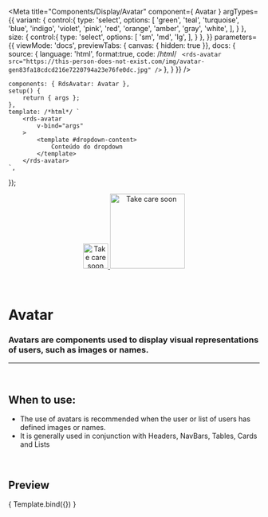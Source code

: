 
<Meta
	title="Components/Display/Avatar"
	component={ Avatar }
	argTypes={{
		variant: {
			control:{
				type: 'select',
				options: [
					'green',
					'teal',
					'turquoise',
					'blue',
					'indigo',
					'violet',
					'pink',
					'red',
					'orange',
					'amber',
					'gray',
					'white',
				],
			}
		},
		size: {
			control:{
				type: 'select',
				options: [
					'sm',
					'md',
					'lg',
				],
			}
		},
	}}
	parameters={{
		viewMode: 'docs',
		previewTabs: { canvas: { hidden: true }},
		docs: {
			source: {
				language: 'html',
				format:true,
				code: /*html*/ `
<rds-avatar
	src="https://this-person-does-not-exist.com/img/avatar-gen83fa18cdcd216e7220794a23e76fe0dc.jpg"
/>`
			},
		}
	}}
/>

	components: { RdsAvatar: Avatar },
	setup() {
		return { args };
	},
	template: /*html*/ `
		<rds-avatar
			v-bind="args" 
		>
			<template #dropdown-content>
				Conteúdo do dropdown
			</template>
		</rds-avatar>
	`,
});

<div align="center" style={{display: 'flex'}}>
    <a href="https://rahulaher.netlify.app">
        <img src="https://rahulaher.netlify.app/img/logo/glyph-black-colored.svg" alt="Take care soon" width="50" />
        <img src="https://rahulaher.netlify.app/img/logo/word-black-colored.svg" alt="Take care soon" width="150" />
    </a>
</div>

<br />
<br />


# Avatar

### Avatars are components used to display visual representations of users, such as images or names.
---
<br />

## When to use:
- The use of avatars is recommended when the user or list of users has defined images or names.
- It is generally used in conjunction with Headers, NavBars, Tables, Cards and Lists


<br />

## Preview

<Canvas>
	<Story
		name="Avatar"
		args={{
			src: 'https://this-person-does-not-exist.com/img/avatar-gen83fa18cdcd216e7220794a23e76fe0dc.jpg',
		}}
	>
		{ Template.bind({}) }
	</Story>
</Canvas>

<ArgsTable story="Avatar" />
